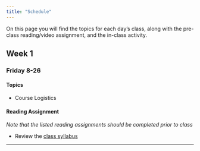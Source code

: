 ```yaml
---
title: "Schedule"
---
```


On this page you will find the topics for each day's class, along with the pre-class reading/video assignment, and the in-class activity.

## Week 1

### Friday 8-26


#### Topics

- Course Logistics
 

#### Reading Assignment

*Note that the listed reading assignments should be completed prior to class*

- Review the [class syllabus](files/Syllabus_STA335_Fall22.pdf)

 

 
***********************************************
